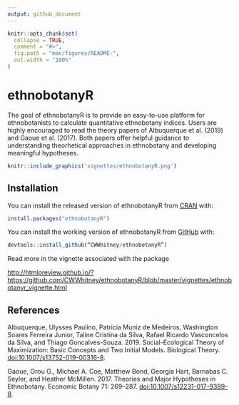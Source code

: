 ```yaml
---
output: github_document
---
```


<!-- README.md is generated from README.Rmd. Please edit that file -->

```r
knitr::opts_chunk$set(
  collapse = TRUE,
  comment = "#>",
  fig.path = "man/figures/README-",
  out.width = "100%"
)
```
# ethnobotanyR

The goal of ethnobotanyR is to provide an easy-to-use platform for ethnobotanists to calculate quantitative ethnobotany indices. Users are highly encouraged to read the theory papers of Albuquerque et al. (2019) and Gaoue et al. (2017). Both papers offer helpful guidance to understanding theorhetical approaches in ethnobotany and developing meaningful hypotheses. 

```r
knitr::include_graphics('vignettes/ethnobotanyR.png')
```

## Installation

You can install the released version of ethnobotanyR from [CRAN](https://CRAN.R-project.org) with:

``` r
install.packages("ethnobotanyR")
```

You can install the working version of ethnobotanyR from [GitHub](https://github.com) with:
``` r
devtools::install_github(“CWWhitney/ethnobotanyR”)
```

Read more in the vignette associated with the package

<http://htmlpreview.github.io/?https://github.com/CWWhitney/ethnobotanyR/blob/master/vignettes/ethnobotanyr_vignette.html>

## References

Albuquerque, Ulysses Paulino, Patricia Muniz de Medeiros, Washington Soares Ferreira Junior, Taline Cristina da Silva, Rafael Ricardo Vasconcelos da Silva, and Thiago Goncalves-Souza. 2019. Social-Ecological Theory of Maximization: Basic Concepts and Two Initial Models. Biological Theory. <doi:10.1007/s13752-019-00316-8>.

Gaoue, Orou G., Michael A. Coe, Matthew Bond, Georgia Hart, Barnabas C. Seyler, and Heather McMillen. 2017. Theories and Major Hypotheses in Ethnobotany. Economic Botany 71: 269–287. <doi:10.1007/s12231-017-9389-8>.
